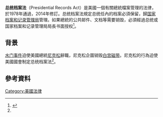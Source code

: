 '''总统档案法'''（Presidential Records Act）是美國一個有關總統檔案管理的法律，於1978年通過，2014年修訂。总统档案法規定总统任內的档案必須保留，歸[[国家档案和记录管理局|国家档案和记录管理局]]管理。如果總統的公共邮件、文档等需要销毁，必須經過总统或国家档案和记录管理局局長书面授权<ref name=中国档案报>{{cite news |title=法律框架下的美国档案管理一瞥 |url=http://www.zgdazxw.com.cn/news/2017-10/18/content_207858.htm |publisher=中国档案报 |accessdate=2020-11-09 |archive-date=2020-08-06 |archive-url=https://web.archive.org/web/20200806133803/http://www.zgdazxw.com.cn/news/2017-10/18/content_207858.htm |dead-url=no }}</ref>。

==背景==
[[水门事件|水门事件]]迫使美國總統[[尼克松|尼克松]]辭職，尼克松企圖销毁[[白宫|白宫]][[磁带|磁带]]。尼克松的行為迫使美國國會制定总统档案法<ref name=中国档案报/>。

== 參考資料 ==
{{Reflist|2}}

[[Category:美國法律|Category:美國法律]]